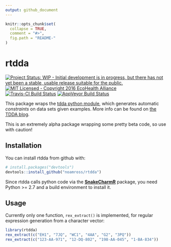 ```yaml
---
output: github_document
---
```


<!-- README.md is generated from README.Rmd. Please edit that file -->

```r
knitr::opts_chunk$set(
  collapse = TRUE,
  comment = "#>",
  fig.path = "README-"
)
```

# rtdda

[![Project Status: WIP - Initial development is in progress, but there has not yet been a stable, usable release suitable for the public.](http://www.repostatus.org/badges/latest/wip.svg)](http://www.repostatus.org/#wip)
[![MIT Licensed - Copyright 2016 EcoHealth Alliance](https://img.shields.io/badge/license-MIT-blue.svg)](https://badges.mit-license.org/)
[![Travis-CI Build Status](https://travis-ci.org/noamross/rtdda.svg?branch=master)](https://travis-ci.org/noamross/rtdda)
[![AppVeyor Build Status](https://ci.appveyor.com/api/projects/status/github/noamross/rtdda?branch=master&svg=true)](https://ci.appveyor.com/project/noamross/rtdda)

This package wraps the [tdda python module](https://github.com/tdda/tdda),
which generates automatic *constraints* on data sets given examples. More
info can be found on [the TDDA blog](http://www.tdda.info/introducing-rexpy-automatic-discovery-of-regular-expressions).

This is an extremely alpha package wrapping some pretty beta code, so use
with caution!

## Installation

You can install rtdda from github with:

```r
# install.packages("devtools")
devtools::install_github("noamross/rtdda")
```

Since rtdda calls python code via the [**SnakeCharmR**](https://github.com/asieira/SnakeCharmR)
package, you need Python >= 2.7 and a build environment to install it.

## Usage

Currently only one function, `rex_extract()` is implemented, for regular expression generation from a character vector:

```r
library(rtdda)
rex_extract(c("EH1", "7JQ", "WC1", "4AA", "G2", "3PQ"))
rex_extract(c("123-AA-971", "12-DQ-802", "198-AA-045", "1-BA-834"))
```
